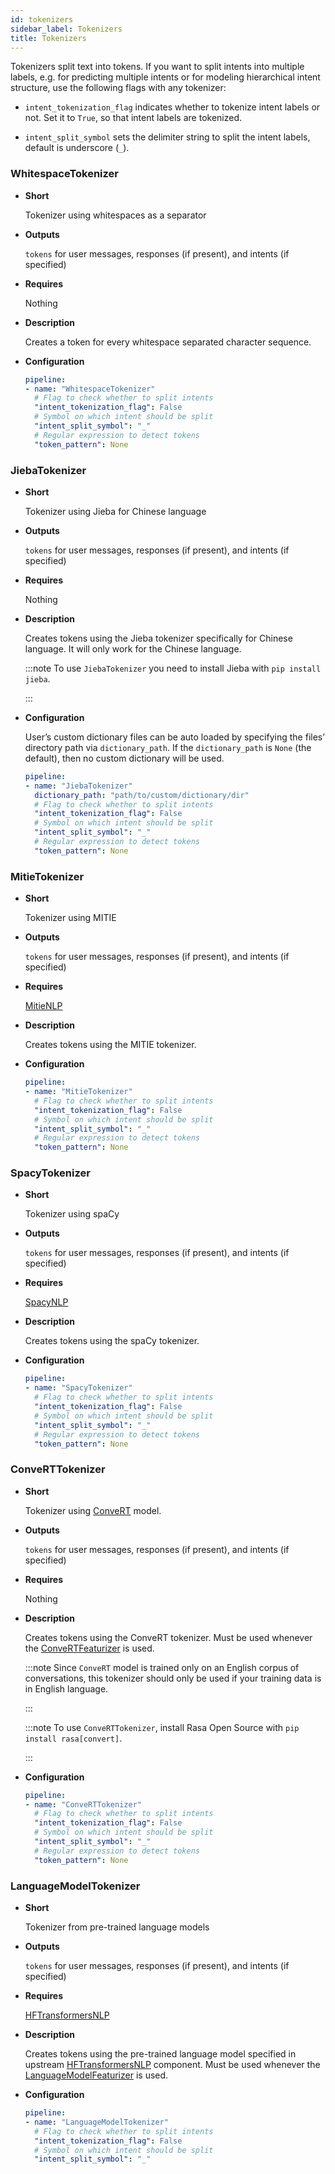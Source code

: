 ```yaml
---
id: tokenizers
sidebar_label: Tokenizers
title: Tokenizers
---
```


<a aria-hidden="true" tabIndex="-1" className="anchor enhancedAnchor" id="tokenizers"></a>

Tokenizers split text into tokens.
If you want to split intents into multiple labels, e.g. for predicting multiple intents or for
modeling hierarchical intent structure, use the following flags with any tokenizer:

* `intent_tokenization_flag` indicates whether to tokenize intent labels or not. Set it to `True`, so that intent
  labels are tokenized.

* `intent_split_symbol` sets the delimiter string to split the intent labels, default is underscore
  (`_`).

<a aria-hidden="true" tabIndex="-1" className="anchor enhancedAnchor" id="whitespacetokenizer"></a>

### WhitespaceTokenizer


* **Short**

  Tokenizer using whitespaces as a separator



* **Outputs**

  `tokens` for user messages, responses (if present), and intents (if specified)



* **Requires**

  Nothing



* **Description**

  Creates a token for every whitespace separated character sequence.



* **Configuration**

  ```yaml
  pipeline:
  - name: "WhitespaceTokenizer"
    # Flag to check whether to split intents
    "intent_tokenization_flag": False
    # Symbol on which intent should be split
    "intent_split_symbol": "_"
    # Regular expression to detect tokens
    "token_pattern": None
  ```


### JiebaTokenizer


* **Short**

  Tokenizer using Jieba for Chinese language



* **Outputs**

  `tokens` for user messages, responses (if present), and intents (if specified)



* **Requires**

  Nothing



* **Description**

  Creates tokens using the Jieba tokenizer specifically for Chinese
  language. It will only work for the Chinese language.

  :::note
  To use `JiebaTokenizer` you need to install Jieba with `pip install jieba`.

  :::



* **Configuration**

  User’s custom dictionary files can be auto loaded by specifying the files’ directory path via `dictionary_path`.
  If the `dictionary_path` is `None` (the default), then no custom dictionary will be used.

  ```yaml
  pipeline:
  - name: "JiebaTokenizer"
    dictionary_path: "path/to/custom/dictionary/dir"
    # Flag to check whether to split intents
    "intent_tokenization_flag": False
    # Symbol on which intent should be split
    "intent_split_symbol": "_"
    # Regular expression to detect tokens
    "token_pattern": None
  ```


### MitieTokenizer


* **Short**

  Tokenizer using MITIE



* **Outputs**

  `tokens` for user messages, responses (if present), and intents (if specified)



* **Requires**

  [MitieNLP](./components#mitienlp)



* **Description**

  Creates tokens using the MITIE tokenizer.



* **Configuration**

  ```yaml
  pipeline:
  - name: "MitieTokenizer"
    # Flag to check whether to split intents
    "intent_tokenization_flag": False
    # Symbol on which intent should be split
    "intent_split_symbol": "_"
    # Regular expression to detect tokens
    "token_pattern": None
  ```


### SpacyTokenizer


* **Short**

  Tokenizer using spaCy



* **Outputs**

  `tokens` for user messages, responses (if present), and intents (if specified)



* **Requires**

  [SpacyNLP](./components#spacynlp)



* **Description**

  Creates tokens using the spaCy tokenizer.



* **Configuration**

  ```yaml
  pipeline:
  - name: "SpacyTokenizer"
    # Flag to check whether to split intents
    "intent_tokenization_flag": False
    # Symbol on which intent should be split
    "intent_split_symbol": "_"
    # Regular expression to detect tokens
    "token_pattern": None
  ```


<a aria-hidden="true" tabIndex="-1" className="anchor enhancedAnchor" id="converttokenizer"></a>

### ConveRTTokenizer


* **Short**

  Tokenizer using [ConveRT](https://github.com/PolyAI-LDN/polyai-models#convert) model.



* **Outputs**

  `tokens` for user messages, responses (if present), and intents (if specified)



* **Requires**

  Nothing



* **Description**

  Creates tokens using the ConveRT tokenizer. Must be used whenever the [ConveRTFeaturizer](./components#convertfeaturizer) is used.

  :::note
  Since `ConveRT` model is trained only on an English corpus of conversations, this tokenizer should only
  be used if your training data is in English language.

  :::

  :::note
  To use `ConveRTTokenizer`, install Rasa Open Source with `pip install rasa[convert]`.

  :::



* **Configuration**

  ```yaml
  pipeline:
  - name: "ConveRTTokenizer"
    # Flag to check whether to split intents
    "intent_tokenization_flag": False
    # Symbol on which intent should be split
    "intent_split_symbol": "_"
    # Regular expression to detect tokens
    "token_pattern": None
  ```


<a aria-hidden="true" tabIndex="-1" className="anchor enhancedAnchor" id="languagemodeltokenizer"></a>

### LanguageModelTokenizer


* **Short**

  Tokenizer from pre-trained language models



* **Outputs**

  `tokens` for user messages, responses (if present), and intents (if specified)



* **Requires**

  [HFTransformersNLP](./components#hftransformersnlp)



* **Description**

  Creates tokens using the pre-trained language model specified in upstream [HFTransformersNLP](./components#hftransformersnlp) component.
  Must be used whenever the [LanguageModelFeaturizer](./components#languagemodelfeaturizer) is used.



* **Configuration**

  ```yaml
  pipeline:
  - name: "LanguageModelTokenizer"
    # Flag to check whether to split intents
    "intent_tokenization_flag": False
    # Symbol on which intent should be split
    "intent_split_symbol": "_"
  ```
